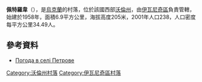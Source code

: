 {{coord|50|45|34|N|24|2|46|E|scale:30000|display=title}}

'''佩特羅韋'''（{{lang-uk|Петрове}}），是[[烏克蘭|烏克蘭]]的村落，位於該國西部[[沃倫州|沃倫州]]，由[[伊瓦尼奇區|伊瓦尼奇區]]負責管轄，始建於1958年，面積6.9平方公里，海拔高度205米，2001年人口238，人口密度每平方公里34.49人。

==參考資料==
* [http://weather.in.ua/ua/volynskaja/20240 Погода в селі Петрове] {{Wayback|url=http://weather.in.ua/ua/volynskaja/20240 |date=20220127161721 }}

[[Category:沃倫州村落|Category:沃倫州村落]]
[[Category:伊瓦尼奇區村落|Category:伊瓦尼奇區村落]]


{{Volyn-geo-stub}}